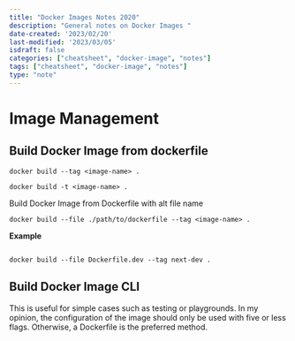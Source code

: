 ```yaml
---
title: "Docker Images Notes 2020"
description: "General notes on Docker Images "
date-created: '2023/02/20'
last-modified: '2023/03/05'
isdraft: false
categories: ["cheatsheet", "docker-image", "notes"]
tags: ["cheatsheet", "docker-image", "notes"]
type: "note"
---
```



# Image Management

## Build Docker Image from dockerfile 

`docker build --tag <image-name> .`

`docker build -t <image-name> .`

Build Docker Image from Dockerfile with alt file name

`docker build --file ./path/to/dockerfile --tag <image-name> .`  

**Example**

```

```

`docker build --file Dockerfile.dev --tag next-dev .`  

## Build Docker Image CLI 

This is useful for simple cases such as testing or playgrounds. In my opinion, the configuration of the image should only be used with five or less flags. Otherwise, a Dockerfile is the preferred method. 

